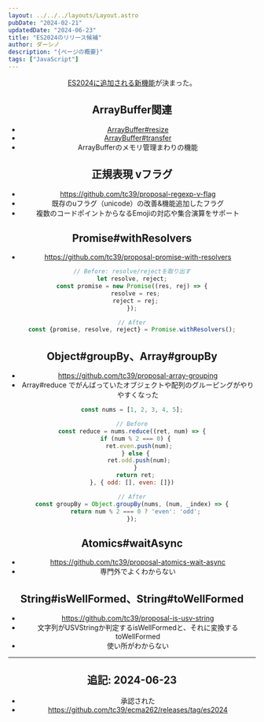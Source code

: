 ```yaml
---
layout: ../../../layouts/Layout.astro
pubDate: "2024-02-21"
updatedDate: "2024-06-23"
title: "ES2024のリリース候補"
author: ダーシノ
description: "{ページの概要}"
tags: ["JavaScript"]
---
```



<Header {...frontmatter} />

[ES2024に追加される新機能](https://github.com/tc39/proposals/blob/HEAD/finished-proposals.md)が決まった。

## ArrayBuffer関連

- [ArrayBuffer#resize](https://github.com/tc39/proposal-resizablearraybuffer)
- [ArrayBuffer#transfer](https://github.com/tc39/proposal-arraybuffer-transfer)
- ArrayBufferのメモリ管理まわりの機能

## 正規表現 vフラグ

- https://github.com/tc39/proposal-regexp-v-flag
- 既存のuフラグ（unicode）の改善&機能追加したフラグ
- 複数のコードポイントからなるEmojiの対応や集合演算をサポート

## Promise#withResolvers

- https://github.com/tc39/proposal-promise-with-resolvers

```js
// Before: resolve/rejectを取り出す
let resolve, reject;
const promise = new Promise((res, rej) => {
  resolve = res;
  reject = rej;
});

// After
const {promise, resolve, reject} = Promise.withResolvers();
```

## Object#groupBy、Array#groupBy

- https://github.com/tc39/proposal-array-grouping
- Array#reduce でがんばっていたオブジェクトや配列のグルーピングがやりやすくなった

```js
const nums = [1, 2, 3, 4, 5];

// Before
const reduce = nums.reduce((ret, num) => {
  if (num % 2 === 0) {
    ret.even.push(num);
  } else {
    ret.odd.push(num);
  }
  return ret;
}, { odd: [], even: []})

// After
const groupBy = Object.groupBy(nums, (num, _index) => {
  return num % 2 === 0 ? 'even': 'odd';
});
```

## Atomics#waitAsync

- https://github.com/tc39/proposal-atomics-wait-async
- 専門外でよくわからない


## String#isWellFormed、String#toWellFormed

- https://github.com/tc39/proposal-is-usv-string
- 文字列がUSVStringか判定するisWellFormedと、それに変換するtoWellFormed
- 使い所がわからない

----

## 追記: 2024-06-23

- 承認された
- https://github.com/tc39/ecma262/releases/tag/es2024
